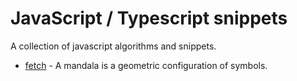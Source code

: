# JavaScript / Typescript snippets

A collection of javascript algorithms and snippets.

- [fetch](/snippets/fetch) - A mandala is a geometric configuration of symbols.
